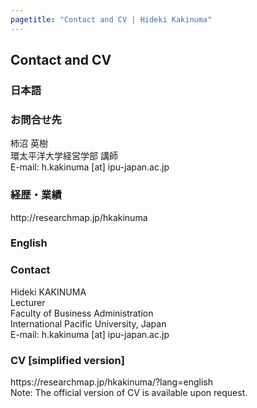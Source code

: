 ```yaml
---
pagetitle: "Contact and CV | Hideki Kakinuma"
---
```


## Contact and CV {.tabset}


### 日本語
<h3>お問合せ先</h3>
柿沼 英樹  
環太平洋大学経営学部 講師  
E-mail: h.kakinuma [at] ipu-japan.ac.jp
  
<h3 class="mb">経歴・業績</h3>
http://researchmap.jp/hkakinuma

### English
<h3>Contact</h3>
Hideki KAKINUMA  
Lecturer  
Faculty of Business Administration  
International Pacific University, Japan  
E-mail: h.kakinuma [at] ipu-japan.ac.jp

<h3 class="mb">CV [simplified version]</h3>
https://researchmap.jp/hkakinuma/?lang=english  
Note: The official version of CV is available upon request.
